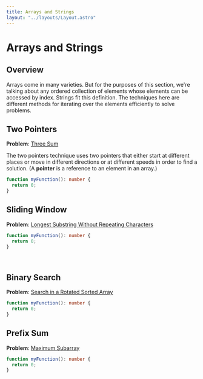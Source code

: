 ```yaml
---
title: Arrays and Strings
layout: "../layouts/Layout.astro"
---
```



# Arrays and Strings

## Overview

Arrays come in many varieties. But for the purposes of this section, we're talking about any ordered collection of elements whose elements can be accessed by index. Strings fit this definition. The techniques here are different methods for iterating over the elements efficiently to solve problems.

## Two Pointers

**Problem**: [Three Sum](https://leetcode.com/problems/3sum/)

The two pointers technique uses two pointers that either start at different places or move in different directions or at different speeds in order to find a solution. (A **pointer** is a reference to an element in an array.)

```typescript
function myFunction(): number {
  return 0;
}
```

## Sliding Window

**Problem**: [Longest Substring Without Repeating Characters](https://leetcode.com/problems/longest-substring-without-repeating-characters/)

```typescript
function myFunction(): number {
  return 0;
}
```

<br />

## Binary Search

**Problem**: [Search in a Rotated Sorted Array](https://leetcode.com/problems/search-in-rotated-sorted-array/)

```typescript
function myFunction(): number {
  return 0;
}
```

## Prefix Sum

**Problem**: [Maximum Subarray](https://leetcode.com/problems/maximum-subarray/)

```typescript
function myFunction(): number {
  return 0;
}
```
